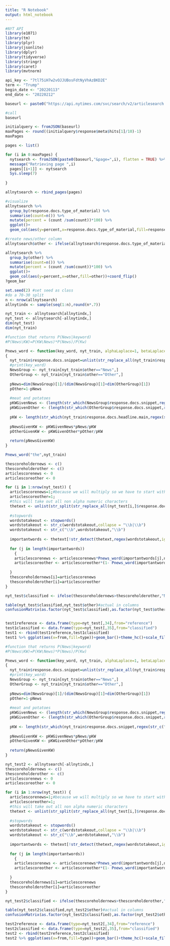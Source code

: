```yaml
---
title: "R Notebook"
output: html_notebook
---
```

```r
#NYT API
library(e1071)
library(tm)
library(plyr)
library(jsonlite)
library(dplyr)
library(tidyverse)
library(stringr)
library(caret)
library(mvtnorm)
```


```r
api_key <- "7tl75iH7w2vOJJUBosFdtNyVhAzBKD2E"
term <- "Trump"
begin_date <- "20220113"
end_date <- "20220212"

baseurl <- paste0("https://api.nytimes.com/svc/search/v2/articlesearch.json?q=",term,"&begin_date=",begin_date,"&end_date=",end_date,"&facet_filter=true&api-key=",api_key)
```

```r
#call
baseurl

initialquery <- fromJSON(baseurl)
maxPages <- round((initialquery$response$meta$hits[1]/10)-1)
maxPages

pages <- list()

for (i in 0:maxPages) {
  nytsearch <- fromJSON(paste0(baseurl,"&page=",i), flatten = TRUE) %>% data.frame()
  message("Retrieving page ",i)
  pages[[i+1]] <- nytsearch
  Sys.sleep(7)
  
}

```
```r
allnytsearch <- rbind_pages(pages)

#visualize
allnytsearch %>% 
  group_by(response.docs.type_of_material) %>% 
  summarise(count=n()) %>% 
  mutate(percent = (count /sum(count))*100) %>% 
  ggplot()+
  geom_col(aes(y=percent,x=response.docs.type_of_material,fill=response.docs.type_of_material))+coord_flip()
```


```r
#create news/other column
allnytsearch$other <- ifelse(allnytsearch$response.docs.type_of_material == "News","News","Other")

allnytsearch %>% 
  group_by(other) %>% 
  summarise(count=n()) %>% 
  mutate(percent = (count /sum(count))*100) %>% 
  ggplot()+
  geom_col(aes(y=percent,x=other,fill=other))+coord_flip()
?geom_bar
```


```r
set.seed(2) #set seed as class
#do a 70-30 split
n <- nrow(allnytsearch)
allnytindx <- sample(seq(1:n),round(n*.7))

nyt_train <- allnytsearch[allnytindx,]
nyt_test <- allnytsearch[-allnytindx,]
dim(nyt_test)
dim(nyt_train)
```


```r
#function that returns P(News|keyword)
#P(News\KW)=P(KW\News)*P(News)/P(Kw)

Pnews_word <- function(key_word, nyt_train, alphaLaplace=1, betaLaplace = 1)
{
  nyt_train$response.docs.snippet=unlist(str_replace_all(nyt_train$response.docs.snippet,"[^[:alnum:] ]",""))#leaves in only alpha numeric characters from headline
  #print(key_word)
  NewsGroup <- nyt_train[nyt_train$other=="News",]
  OtherGroup <- nyt_train[nyt_train$other=="Other",]
  
  pNews=dim(NewsGroup)[1]/(dim(NewsGroup)[1]+dim(OtherGroup)[1])
  pOther=1-pNews
  
  #meat and potatoes
  pKWGivenNews <- (length(str_which(NewsGroup$response.docs.snippet,regex(str_c("\\b",key_word,"\\b",sep=""),ignore_case = TRUE )))+alphaLaplace)/(dim(NewsGroup)[1]+betaLaplace)
  pKWGivenOther <- (length(str_which(OtherGroup$response.docs.snippet,regex(str_c("\\b",key_word,"\\b",sep=""),ignore_case = TRUE )))+alphaLaplace)/(dim(OtherGroup)[1]+betaLaplace)
  
  pKW <- length(str_which(nyt_train$response.docs.headline.main,regex(str_c("\\b",key_word,"\\b",sep=""),ignore_case = TRUE )))/(dim(nyt_train)[1])
  
  pNewsGivenKW <- pKWGivenNews*pNews/pKW
  pOtherGivenKW <- pKWGivenOther*pOther/pKW
  
  return(pNewsGivenKW)
}


```

```r
Pnews_word("the",nyt_train)

thescoreholdernews <- c()
thescoreholderother <- c()
articlescorenews <- 0
articlescoreother <- 0

for (i in 1:nrow(nyt_test)) {
  articlescorenews=1;#because we will multiply so we have to start with 1 so that it's 1*
  articlescoreother=1;
  #this will take out all non alpha numeric characters
  thetext <- unlist(str_split(str_replace_all(nyt_test[i,]$response.docs.headline.main,"[^[:alnum:] ]",""),boundary("word")))
  
  #stopwords
  wordstotakeout <- stopwords()
  wordstotakeout <- str_c(wordstotakeout,collapse = "\\b|\\b")
  wordstotakeout <- str_c("\\b",wordstotakeout,"\\b")
  
  importantwords <- thetext[!str_detect(thetext,regex(wordstotakeout,ignore_case = TRUE))]
  
  for (j in length(importantwords))
    {
    articlescorenews <- articlescorenews*Pnews_word(importantwords[j],nyt_train)
    articlescoreother <- articlescoreother*(1- Pnews_word(importantwords[j],nyt_train))
    
  }
  thescoreholdernews[i]=articlescorenews
  thescoreholderother[i]=articlescoreother
}

nyt_test$classified <- ifelse(thescoreholdernews>thescoreholderother,"News","Other")

table(nyt_test$classified,nyt_test$other)#actual in columns
confusionMatrix(as.factor(nyt_test$classified),as.factor(nyt_test$other))


test1reference <- data.frame(type=nyt_test[,34],from="reference")
test1classified <- data.frame(type=nyt_test[,35],from="classified")
test1 <- rbind(test1reference,test1classified)
test1 %>% ggplot(aes(x=from,fill=type))+geom_bar()+theme_hc()+scale_fill_pander()
```


```r
#function that returns P(News|keyword)
#P(News\KW)=P(KW\News)*P(News)/P(Kw)

Pnews_word <- function(key_word, nyt_train, alphaLaplace=1, betaLaplace = 1)
{
  nyt_train$response.docs.snippet=unlist(str_replace_all(nyt_train$response.docs.snippet,"[^[:alnum:] ]",""))#leaves in only alpha numeric characters from headline
  #print(key_word)
  NewsGroup <- nyt_train[nyt_train$other=="News",]
  OtherGroup <- nyt_train[nyt_train$other=="Other",]
  
  pNews=dim(NewsGroup)[1]/(dim(NewsGroup)[1]+dim(OtherGroup)[1])
  pOther=1-pNews
  
  #meat and potatoes
  pKWGivenNews <- (length(str_which(NewsGroup$response.docs.snippet,regex(str_c("\\b",key_word,"\\b",sep=""),ignore_case = TRUE )))+alphaLaplace)/(dim(NewsGroup)[1]+betaLaplace)
  pKWGivenOther <- (length(str_which(OtherGroup$response.docs.snippet,regex(str_c("\\b",key_word,"\\b",sep=""),ignore_case = TRUE )))+alphaLaplace)/(dim(OtherGroup)[1]+betaLaplace)
  
  pKW <- length(str_which(nyt_train$response.docs.snippet,regex(str_c("\\b",key_word,"\\b",sep=""),ignore_case = TRUE )))/(dim(nyt_train)[1])
  
  pNewsGivenKW <- pKWGivenNews*pNews/pKW
  pOtherGivenKW <- pKWGivenOther*pOther/pKW
  
  return(pNewsGivenKW)
}


```

```r
nyt_test2 <- allnytsearch[-allnytindx,]
thescoreholdernews <- c()
thescoreholderother <- c()
articlescorenews <- 0
articlescoreother <- 0

for (i in 1:nrow(nyt_test)) {
  articlescorenews=1;#because we will multiply so we have to start with 1 so that it's 1*
  articlescoreother=1;
  #this will take out all non alpha numeric characters
  thetext <- unlist(str_split(str_replace_all(nyt_test[i,]$response.docs.snippet,"[^[:alnum:] ]",""),boundary("word")))
  
  #stopwords
  wordstotakeout <- stopwords()
  wordstotakeout <- str_c(wordstotakeout,collapse = "\\b|\\b")
  wordstotakeout <- str_c("\\b",wordstotakeout,"\\b")
  
  importantwords <- thetext[!str_detect(thetext,regex(wordstotakeout,ignore_case = TRUE))]
  
  for (j in length(importantwords))
    {
    articlescorenews <- articlescorenews*Pnews_word(importantwords[j],nyt_train)
    articlescoreother <- articlescoreother*(1- Pnews_word(importantwords[j],nyt_train))
    
  }
  thescoreholdernews[i]=articlescorenews
  thescoreholderother[i]=articlescoreother
}

nyt_test2$classified <- ifelse(thescoreholdernews>thescoreholderother,"News","Other")

table(nyt_test2$classified,nyt_test2$other)#actual in columns
confusionMatrix(as.factor(nyt_test2$classified),as.factor(nyt_test2$other))

test2reference <- data.frame(type=nyt_test2[,34],from="reference")
test2classified <- data.frame(type=nyt_test2[,35],from="classified")
test2 <- rbind(test2reference,test2classified)
test2 %>% ggplot(aes(x=from,fill=type))+geom_bar()+theme_hc()+scale_fill_pander()+ggtitle("NB Using Snippet")
```